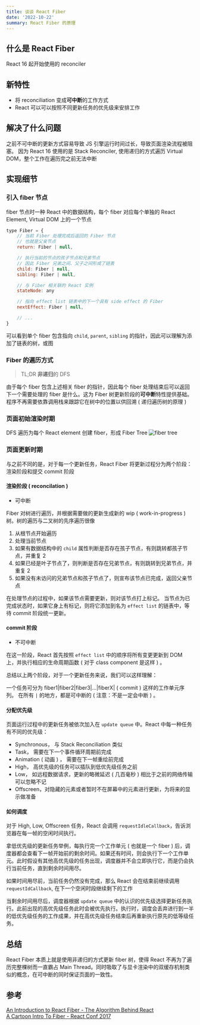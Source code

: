 ```yaml
---
title: 谈谈 React Fiber
date: '2022-10-22'
summary: React Fiber 的原理
---
```

## 什么是 React Fiber
React 16 起开始使用的 reconciler
## 新特性
-   将 reconciliation 变成**可中断**的工作方式
-   React 可以可以按照不同更新任务的优先级来安排工作
## 解决了什么问题
之前不可中断的更新方式容易导致 JS 引擎运行时间过长，导致页面渲染流程被阻塞。
因为 React 16 使用的是 Stack Reconciler, 使用递归的方式遍历 Virtual DOM，整个工作在遍历完之前无法中断
## 实现细节
### 引入 fiber 节点
fiber 节点时一种 React 中的数据结构，每个 fiber 对应每个单独的 React Element, Virtual DOM 上的一个节点
```js
type Fiber = {
    // 当前 Fiber 处理完成后返回的 Fiber 节点
    // 也就是父亲节点
    return: Fiber | null,

    // 执行当前的节点的孩子节点和兄弟节点
    // 因此 Fiber 兄弟之间、父子之间形成了链表
    child: Fiber | null,
    sibling: Fiber | null,

    // 与 Fiber 相关联的 React 实例
    stateNode: any

    // 指向 effect list 链表中的下一个具有 side effect 的 Fiber
    nextEffect: Fiber | null,

    // ...
}
```
可以看到单个 fiber 包含指向 `child`, `parent`, `sibling` 的指针，因此可以理解为添加了链表的树，或图
### Fiber 的遍历方式
> TL;DR **非递归**的 DFS

由于每个 fiber 包含上述相关 fiber 的指针，因此每个 fiber 处理结束后可以返回下一个需要处理的 fiber 是什么。这为 Fiber 树更新阶段的**可中断**特性提供基础。程序不再需要依靠调用栈来跟踪它在树中的位置以供回溯 ( 递归遍历树的原理 )
### 页面初始渲染时期
DFS 遍历为每个 React element 创建 fiber，形成 Fiber Tree
![fiber tree](/blog-images/fiber-tree.png)
### 页面更新时期
与之前不同的是，对于每一个更新任务，React Fiber 将更新过程分为两个阶段：渲染阶段和提交 commit 阶段
#### 渲染阶段 ( reconcilation )
-   可中断

Fiber 对树进行遍历，并根据需要做的更新生成新的 wip ( work-in-progress ) 树。树的遍历与二叉树的先序遍历很像
1.  从根节点开始遍历
2.  处理当前节点
3.  如果有数据结构中的 `child` 属性判断是否存在孩子节点，有则跳转都孩子节点，并重复 2
4.  如果已经是叶子节点了，则判断是否存在兄弟节点，有则跳转到兄弟节点，并重复 2
5.  如果没有未访问的兄弟节点和孩子节点了，则宣布该节点已完成，返回父亲节点

在处理节点的过程中，如果该节点需要更新，则对该节点打上标记。
当节点为已完成状态时，如果它身上有标记，则将它添加到名为 `effect list` 的链表中，等待 commit 阶段统一更新。
#### commit 阶段
-   不可中断

在这一阶段，React 首先按照 `effect list` 中的顺序将所有变更更新到 DOM 上，并执行相应的生命周期函数 ( 对于 class component 是这样 ) 。

总结以上两个阶段，对于一个更新任务来说，我们可以这样理解：

一个任务可分为 fiber1|fiber2|fiber3|...|fiberX| ( commit ) 这样的工作单元序列。
在所有 `|` 的地方，都是可中断的 ( 注意：不是一定会中断 ) 。

#### 分配优先级
页面运行过程中的更新任务被依次加入在 `update queue` 中。React 中每一种任务有不同的优先级：
-   Synchronous，
与 Stack Reconciliation 类似
-   Task，
需要在下一个事件循环周期前完成
-   Animation ( 动画 ) ，
需要在下一帧重绘前完成
-   High，
高优先级的任务可以插队到低优先级任务之前
-   Low，
如远程数据请求，更新的略微延迟 ( 几百毫秒 ) 相比于之前的网络传输可以忽略不记
-   Offscreen，对隐藏的元素或者暂时不在屏幕中的元素进行更新，为将来的显示做准备
#### 如何调度
对于 High, Low, Offscreen 任务，React 会调用 `requestIdleCallback`，告诉浏览器在每一帧的空闲时间执行。

拿低优先级的更新任务举例，每执行完一个工作单元 ( 也就是一个 fiber ) 后，调度器都会查看下一帧开始前的剩余时间。如果还有时间，则会执行下一个工作单元。此时假设有其他高优先级的任务出现，调度器并不会立即执行它，而是仍会执行当前任务，直到剩余时间用尽。

如果时间用尽前，当前任务仍然没有完成，那么 React 会在结束前继续调用 `requestIdCallback`, 在下一个空闲时段继续剩下的工作

当剩余时间用尽后，调度器根据 `update queue` 中的认识的优先级选择更新任务执行。此前出现的高优先级任务此时会被优先执行。执行时，调度会丢弃进行到一半的低优先级任务的工作成果，并在高优先级任务结束后再重新执行原先的低等级任务。

## 总结
React Fiber 本质上就是使用非递归的方式更新 fiber 树，使得 React 不再为了遍历完整棵树而一直霸占 Main Thread。同时吸取了与显卡渲染中的双缓存机制类似的概念，在可中断的同时保证页面的一致性。

## 参考
[An Introduction to React Fiber - The Algorithm Behind React](https://www.velotio.com/engineering-blog/react-fiber-algorithm) \
[A Cartoon Intro To Fiber - React Conf 2017](https://www.youtube.com/watch?v=ZCuYPiUIONs)
